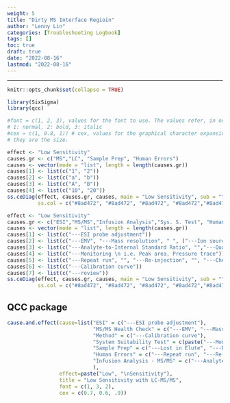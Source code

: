 ```yaml
---
weight: 5
title: "Dirty MS Interface Regioin"
author: "Lenny Lin"
categories: [Troubleshooting Logbook]
tags: []
toc: true
draft: true
date: "2022-08-16"
lastmod: "2022-08-16"
---
```



<!--more-->

---

```r
knitr::opts_chunk$set(collapse = TRUE)
```

```r
library(SixSigma)
library(qcc)

#font = c(1, 2, 3), values for the font to use. The values refer, in order, to branches, causes and effect.
# 1: normal, 2: bold, 3: italic
#cex = c(1, 0.8, 1)) # cex, values for the graphical character expansion. The values refer, in order, to branches, causes and effect
# they are the size.
```





```r
effect <- "Low Sensitivity"
causes.gr <- c("MS","LC", "Sample Prep", "Human Errors")
causes <- vector(mode = "list", length = length(causes.gr))
causes[1] <- list(c("1", "2"))
causes[2] <- list(c("a", "b"))
causes[3] <- list(c("A", "B"))
causes[4] <- list(c("10", "20"))
ss.ceDiag(effect, causes.gr, causes, main = "Low Sensitivity", sub = "",
          ss.col = c("#8ad472", "#8ad472", "#8ad472", "#8ad472","#8ad472"))
```


```r
effect <- "Low Sensitivity"
causes.gr <- c("ESI","MS/MS","Infusion Analysis","Sys. S. Test", "Human Errors", "Method", "Sample Prep")
causes <- vector(mode = "list", length = length(causes.gr))
causes[1] <- list(c("---ESI probe adjustment"))
causes[2] <- list(c("---EMV", "---Mass resolution", " ", ("---Ion source \n manitenance")))
causes[3] <- list(c("---Analyte-to-Internal Standard Ratio", "","---Qualifier-to-Quantifier Ratio"))
causes[4] <- list(c("---Monitoring \n i.e. Peak area, Pressure trace"))
causes[5] <- list(c("---Repeat run", "", "---Re-injection", "", "---Check & Replacement\n i.e. mobile phases, parts"))
causes[6] <- list(c("---Calibration curve"))
causes[7] <- list(c("---review"))
ss.ceDiag(effect, causes.gr, causes, main = "Low Sensitivity", sub = "",
          ss.col = c("#8ad472", "#8ad472", "#8ad472", "#8ad472","#8ad472"))
```


## QCC package


```r
cause.and.effect(cause=list("ESI" = c("---ESI probe adjustment"),
                            "MS/MS Health Check" = c("---EMV", "---Mass resolution", paste("---Ion source manitenance", "\n i.e. new capillary electrode")),
                            "Method" = c("---Calibration curve"),
                            "System Suitability Test" = c(paste("---Monitoring", "\n i.e. Peak area, Pressure trace", "\n  XIC overlays")),
                            "Sample Prep" = c("---Lost in Elute", "---Review"),
                            "Human Errors" = c("---Repeat run", "---Re-injection", paste("---Check & Replacement","\n i.e. mobile phases, parts")),
                            "Infusion Analysis - MS/MS" = c("---Analyte-to-Internal Standard Ratio", "---Qualifier-to-Quantifier Ratio")
                            ),
                 effect=paste("Low", "\nSensitivity"),
                 title = "Low Sensitivity with LC-MS/MS",
                 font = c(1, 3, 2), 
                 cex = c(0.7, 0.6, .9))
```



